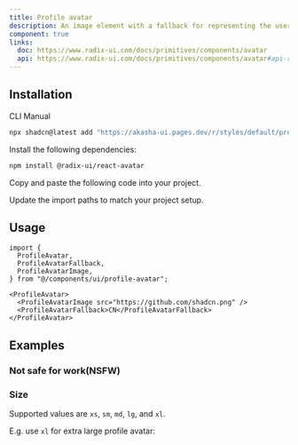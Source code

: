 ```yaml
---
title: Profile avatar
description: An image element with a fallback for representing the user.
component: true
links:
  doc: https://www.radix-ui.com/docs/primitives/components/avatar
  api: https://www.radix-ui.com/docs/primitives/components/avatar#api-reference
---
```


<ComponentPreview
  name="profile-avatar-demo"
  description="A profile avatar with a fallback."
/>

## Installation

<Tabs defaultValue="cli">

<TabsList>
  <TabsTrigger value="cli">CLI</TabsTrigger>
  <TabsTrigger value="manual">Manual</TabsTrigger>
</TabsList>
<TabsContent value="cli">

```bash
npx shadcn@latest add "https://akasha-ui.pages.dev/r/styles/default/profile-avatar.json"
```

</TabsContent>

<TabsContent value="manual">

<Steps>

<Step>Install the following dependencies:</Step>

```bash
npm install @radix-ui/react-avatar
```

<Step>Copy and paste the following code into your project.</Step>

<ComponentSource name="profile-avatar" />

<Step>Update the import paths to match your project setup.</Step>

</Steps>

</TabsContent>

</Tabs>

## Usage

```tsx
import {
  ProfileAvatar,
  ProfileAvatarFallback,
  ProfileAvatarImage,
} from "@/components/ui/profile-avatar";
```

```tsx
<ProfileAvatar>
  <ProfileAvatarImage src="https://github.com/shadcn.png" />
  <ProfileAvatarFallback>CN</ProfileAvatarFallback>
</ProfileAvatar>
```

## Examples

### Not safe for work(NSFW)

<ComponentPreview name="profile-avatar-nsfw" />

### Size

Supported values are `xs`, `sm`, `md`, `lg`, and `xl`.

E.g. use `xl` for extra large profile avatar:

<ComponentPreview name="profile-avatar-size" />
